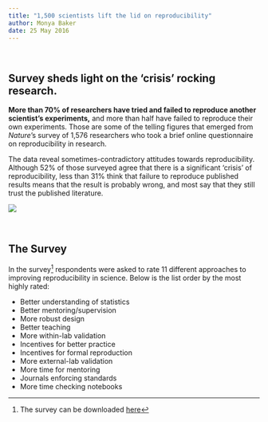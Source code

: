 ```yaml
---
title: "1,500 scientists lift the lid on reproducibility"
author: Monya Baker
date: 25 May 2016
---
```

\

## Survey sheds light on the 'crisis' rocking research.
**More than 70% of researchers have tried and failed to reproduce another scientist's experiments,** and more than half have failed to reproduce their own experiments. Those are some of the telling figures that emerged from *Nature*'s survey of 1,576 researchers who took a brief online questionnaire on reproducibility in research. 

The data reveal sometimes-contradictory attitudes towards reproducibility. Although 52% of those surveyed agree that there is a significant 'crisis' of reproducibility, less than 31% think that failure to reproduce published results means that the result is probably wrong, and most say that they still trust the published literature.

![](https://www.nature.com/news/polopoly_fs/7.36716.1469695923!/image/reproducibility-graphic-online1.jpeg_gen/derivatives/landscape_630/reproducibility-graphic-online1.jpeg)

\

## The Survey

In the survey[^1] respondents were asked to rate 11 different approaches to improving reproducibility in science. Below is the list order by the most highly rated:

* Better understanding of statistics
* Better mentoring/supervision
* More robust design
* Better teaching
* More within-lab validation
* Incentives for better practice
* Incentives for formal reproduction
* More external-lab validation
* More time for mentoring
* Journals enforcing standards
* More time checking notebooks

[^1]: The survey can be downloaded [here](https://www.nature.com/news/polopoly_fs/7.36741!/file/Reproduciblility%20Questionnaire.doc)